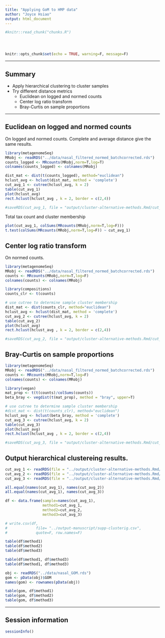 ```yaml
---
title: "Applying GoM to HMP data"
author: "Joyce Hsiao"
output: html_document
---
```


<!-- The file analysis/chunks.R contains chunks that define default settings
shared across the workflowr files. -->
```r
#knitr::read_chunk("chunks.R")
```

<!-- Update knitr chunk options -->
```r
```

<!-- Insert the date the file was last updated -->
```r
```

<!-- Insert the code version (Git commit SHA1) if Git repository exists and R
 package git2r is installed -->
```r
```

```r
knitr::opts_chunk$set(echo = TRUE, warning=F, message=F)
```

---

## Summary

* Apply hierarchical clustering to cluster samples
* Try different distance metrics
    + Euclidean on logged and normed counts
    + Center log ratio transform
    + Bray-Curtis on sample proportions
    

---

## Euclidean on logged and normed counts

On logged and normed counts. Complete and average distance give the same results. 

```r
library(metagenomeSeq)
MRobj <- readRDS("../data/nasal_filtered_normed_batchcorrected.rds")
counts_logged <- MRcounts(MRobj,norm=T,log=T)
colnames(counts_logged) <- colnames(MRobj)

dist_mat <- dist(t(counts_logged), method="euclidean")
hclust_avg <- hclust(dist_mat, method = 'complete')
cut_avg_1 <- cutree(hclust_avg, k = 2)
table(cut_avg_1)
plot(hclust_avg)
rect.hclust(hclust_avg , k = 2, border = c(2,4))

#saveRDS(cut_avg_1, file = "output/cluster-alternative-methods.Rmd/cut_res_1.rds")
```

Total tax count and cluster membership

```r
plot(cut_avg_1, colSums(MRcounts(MRobj,norm=T,log=F)))
t.test(colSums(MRcounts(MRobj,norm=T,log=F)) ~ cut_avg_1)
```







## Center log ratio transform

On normed counts. 

```r
library(metagenomeSeq)
MRobj <- readRDS("../data/nasal_filtered_normed_batchcorrected.rds")
counts <- MRcounts(MRobj,norm=T,log=F)
colnames(counts) <- colnames(MRobj)

library(compositions)
counts_clr <- t(counts)

# use cutree to determine sample cluster membership
dist_mat <- dist(counts_clr, method="euclidean")
hclust_avg <- hclust(dist_mat, method = 'complete')
cut_avg_2 <- cutree(hclust_avg, k = 2)
table(cut_avg_2)
plot(hclust_avg)
rect.hclust(hclust_avg , k = 2, border = c(2,4))

#saveRDS(cut_avg_2, file = "output/cluster-alternative-methods.Rmd/cut_res_2.rds")
```





## Bray-Curtis on sample proportions


```r
library(metagenomeSeq)
MRobj <- readRDS("../data/nasal_filtered_normed_batchcorrected.rds")
counts <- MRcounts(MRobj,norm=T,log=F)
colnames(counts) <- colnames(MRobj)

library(vegan)
mat_prop <- t(t(counts)/colSums(counts))
beta_bray <- vegdist(t(mat_prop), method = "bray", upper=T)

# use cutree to determine sample cluster membership
#dist_mat <- dist(t(counts_clr), method="euclidean")
hclust_avg <- hclust(beta_bray, method = 'complete')
cut_avg_3 <- cutree(hclust_avg, k = 2)
table(cut_avg_3)
plot(hclust_avg)
rect.hclust(hclust_avg , k = 2, border = c(2,4))

#saveRDS(cut_avg_3, file = "output/cluster-alternative-methods.Rmd/cut_res_3.rds")
```


##  Output hierarchical clustereing results.

```r
cut_avg_1 <- readRDS(file = "../output/cluster-alternative-methods.Rmd/cut_res_1.rds")
cut_avg_2 <- readRDS(file = "../output/cluster-alternative-methods.Rmd/cut_res_2.rds")
cut_avg_3 <- readRDS(file = "../output/cluster-alternative-methods.Rmd/cut_res_3.rds")

all.equal(names(cut_avg_1), names(cut_avg_2))
all.equal(names(cut_avg_1), names(cut_avg_3))

df <- data.frame(sample=names(cut_avg_1),
                 method1=cut_avg_1,
                 method2=cut_avg_2,
                 method3=cut_avg_3)

# write.csv(df,
#             file= "../output-manuscript/supp-clusterig.csv",
#             quote=F, row.names=F)

table(df$method1)
table(df$method2)
table(df$method3)

table(df$method1, df$method3)
table(df$method1, df$method3)

obj <- readRDS("../data/nasal_GOM.rds")
gom <- pData(obj)$GOM
names(gom) <- rownames(pData(obj))

table(gom, df$method1)
table(gom, df$method2)
table(gom, df$method3)
```


---

## Session information

```r
sessionInfo()
```

